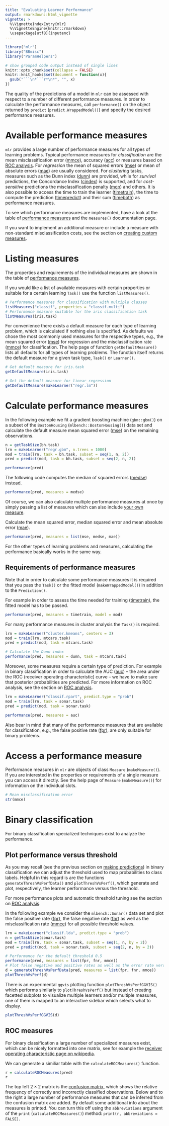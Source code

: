 ```yaml
---
title: "Evaluating Learner Performance"
output: rmarkdown::html_vignette
vignette: >
  %\VignetteIndexEntry{mlr}
  %\VignetteEngine{knitr::rmarkdown}
  \usepackage[utf8]{inputenc}
---
```


```r
library("mlr")
library("BBmisc")
library("ParamHelpers")

# show grouped code output instead of single lines
knitr::opts_chunk$set(collapse = FALSE)
knitr::knit_hooks$set(document = function(x){
  gsub("```\n*```r*\n*", "", x)
})
```

The quality of the predictions of a model in `mlr` can be assessed with respect to a number of different performance measures.
In order to calculate the performance measures, call `performance()` on the object returned by `predict` (`predict.WrappedModel()`) and specify the desired performance measures.

# Available performance measures

`mlr` provides a large number of performance measures for all types of learning problems.
Typical performance measures for *classification* are the mean misclassification error ([mmce](measures.html){target="_blank"}), accuracy ([acc](measures.html){target="_blank"}) or measures based on [ROC analysis](roc_analysis.html){target="_blank"}.
For *regression* the mean of squared errors ([mse](measures.html){target="_blank"}) or mean of absolute errors ([mae](measures.html){target="_blank"}) are usually considered.
For *clustering* tasks, measures such as the Dunn index ([dunn](measures.html){target="_blank"}) are provided, while for *survival* predictions, the Concordance Index ([cindex](measures.html){target="_blank"}) is supported, and for *cost-sensitive* predictions the misclassification penalty ([mcp](measures.html){target="_blank"}) and others. 
It is also possible to access the time to train the learner ([timetrain](measures.html){target="_blank"}), the time to compute the prediction ([timepredict](measures.html){target="_blank"}) and their sum ([timeboth](measures.html){target="_blank"}) as performance measures.

To see which performance measures are implemented, have a look at the table of [performance measures](measures.html){target="_blank"} and the `measures()` documentation page.

If you want to implement an additional measure or include a measure with non-standard misclassification costs, see the section on [creating custom measures](create_measure.html){target="_blank"}.

# Listing measures

The properties and requirements of the individual measures are shown in the table of [performance measures](measures.html){target="_blank"}.

If you would like a list of available measures with certain properties or suitable for a certain learning `Task()` use the function `listMeasures()`.

```r
# Performance measures for classification with multiple classes
listMeasures("classif", properties = "classif.multi")
# Performance measure suitable for the iris classification task
listMeasures(iris.task)
```

For convenience there exists a default measure for each type of learning problem, which is calculated if nothing else is specified. 
As defaults we chose the most commonly used measures for the respective types, e.g., the mean squared error ([mse](measures.html){target="_blank"}) for regression and the misclassification rate ([mmce](measures.html){target="_blank"}) for classification.
The help page of function `getDefaultMeasure()` lists all defaults for all types of learning problems.
The function itself returns the default measure for a given task type, `Task()` or `Learner()`.

```r
# Get default measure for iris.task
getDefaultMeasure(iris.task)

# Get the default measure for linear regression
getDefaultMeasure(makeLearner("regr.lm"))
```

# Calculate performance measures

In the following example we fit a gradient boosting machine (`gbm::gbm()`) on a subset of the `BostonHousing` (`mlbench::BostonHousing()`) data set and calculate the default measure mean squared error ([mse](measures.html){target="_blank"}) on the remaining observations.

```r
n = getTaskSize(bh.task)
lrn = makeLearner("regr.gbm", n.trees = 1000)
mod = train(lrn, task = bh.task, subset = seq(1, n, 2))
pred = predict(mod, task = bh.task, subset = seq(2, n, 2))

performance(pred)
```

The following code computes the median of squared errors ([medse](measures.html){target="_blank"}) instead.

```r
performance(pred, measures = medse)
```

Of course, we can also calculate multiple performance measures at once by simply passing a list of measures which can also include [your own measure](create_measure.html){target="_blank"}.

Calculate the mean squared error, median squared error and mean absolute error ([mae](measures.html){target="_blank"}).

```r
performance(pred, measures = list(mse, medse, mae))
```

For the other types of learning problems and measures, calculating the performance basically works in the same way.

## Requirements of performance measures

Note that in order to calculate some performance measures it is required that you pass the `Task()` or the fitted model (`makeWrappedModel()`) in addition to the `Prediction()`.

For example in order to assess the time needed for training ([timetrain](measures.html){target="_blank"}), the fitted model has to be passed.

```r
performance(pred, measures = timetrain, model = mod)
```

For many performance measures in cluster analysis the `Task()` is required.

```r
lrn = makeLearner("cluster.kmeans", centers = 3)
mod = train(lrn, mtcars.task)
pred = predict(mod, task = mtcars.task)

# Calculate the Dunn index
performance(pred, measures = dunn, task = mtcars.task)
```

Moreover, some measures require a certain type of prediction.
For example in binary classification in order to calculate the AUC ([auc](measures.html){target="_blank"}) -- the area under the ROC (receiver operating characteristic) curve -- we have to make sure that posterior probabilities are predicted.
For more information on ROC analysis, see the section on [ROC analysis](roc_analysis.html){target="_blank"}.

```r
lrn = makeLearner("classif.rpart", predict.type = "prob")
mod = train(lrn, task = sonar.task)
pred = predict(mod, task = sonar.task)

performance(pred, measures = auc)
```

Also bear in mind that many of the performance measures that are available for classification, e.g., the false positive rate ([fpr](measures.html){target="_blank"}), are only suitable for binary problems.

# Access a performance measure

Performance measures in `mlr` are objects of class `Measure` (`makeMeasure()`).
If you are interested in the properties or requirements of a single measure you can access it directly.
See the help page of `Measure` (`makeMeasure()`) for information on the individual slots.

```r
# Mean misclassification error
str(mmce)
```

# Binary classification

For binary classification specialized techniques exist to analyze the performance.

## Plot performance versus threshold

As you may recall (see the previous section on [making predictions](predict.html){target="_blank"}) in binary classification we can adjust the threshold used to map probabilities to class labels.
Helpful in this regard is are the functions `generateThreshVsPerfData()` and `plotThreshVsPerf()`, which generate and plot, respectively, the learner performance versus the threshold.

For more performance plots and automatic threshold tuning see the section on [ROC analysis](roc_analysis.html){target="_blank"}.

In the following example we consider the `mlbench::Sonar()` data set and plot the false positive rate ([fpr](measures.html){target="_blank"}), the false negative rate ([fnr](measures.html){target="_blank"}) as well as the misclassification rate ([mmce](measures.html){target="_blank"}) for all possible threshold values.

```r
lrn = makeLearner("classif.lda", predict.type = "prob")
n = getTaskSize(sonar.task)
mod = train(lrn, task = sonar.task, subset = seq(1, n, by = 2))
pred = predict(mod, task = sonar.task, subset = seq(2, n, by = 2))

# Performance for the default threshold 0.5
performance(pred, measures = list(fpr, fnr, mmce))
# Plot false negative and positive rates as well as the error rate versus the threshold
d = generateThreshVsPerfData(pred, measures = list(fpr, fnr, mmce))
plotThreshVsPerf(d)
```

There is an experimental `ggvis` plotting function `plotThreshVsPerfGGVIS()` which performs similarly to `plotThreshVsPerf()` but instead of creating facetted subplots to visualize multiple learners and/or multiple measures, one of them is mapped to an interactive sidebar which selects what to display.

```r
plotThreshVsPerfGGVIS(d)
```

## ROC measures

For binary classification a large number of specialized measures exist, which can be nicely formatted into
one matrix, see for example the [receiver operating characteristic page on wikipedia](https://en.wikipedia.org/wiki/Receiver_operating_characteristic).

We can generate a similiar table with the `calculateROCMeasures()` function.

```r
r = calculateROCMeasures(pred)
r
```

The top left $2 \times 2$ matrix is the [confusion matrix](predict.html){target="_blank"}, which shows the relative frequency of correctly and incorrectly classified observations. Below and to the right a large number of performance measures that can be inferred from the confusion matrix are added. 
By default some additional info about the measures is printed.
You can turn this off using the `abbreviations` argument of the `print` (`calculateROCMeasures()`) method:
`print(r, abbreviations = FALSE)`.

